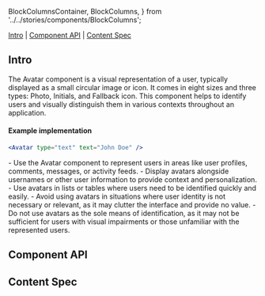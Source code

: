   BlockColumnsContainer,
  BlockColumns,
} from '../../stories/components/BlockColumns';

<Meta of={AvatarStories} />

<Title>Avatar</Title>

[Intro](#Intro) | [Component API](#ComponentAPI) | [Content Spec](#ContentSpec)

## Intro <a id="Intro" />

The Avatar component is a visual representation of a user, typically displayed as a small circular image or
icon. It comes in eight sizes and three types: Photo, Initials, and Fallback icon. This component helps to
identify users and visually distinguish them in various contexts throughout an application.

<Canvas of={AvatarStories.Default} sourceState="none" />

#### Example implementation

```jsx
<Avatar type="text" text="John Doe" />
```

<BlockColumnsContainer>
  <BlockColumns label="When to Use">
    - Use the Avatar component to represent users in areas like user profiles,
    comments, messages, or activity feeds. 
    - Display avatars alongside usernames
    or other user information to provide context and personalization. 
    - Use
    avatars in lists or tables where users need to be identified quickly and
    easily.
  </BlockColumns>
  <BlockColumns isNegative label="When Not to Use">
    - Avoid using avatars in situations where user identity is not necessary or
    relevant, as it may clutter the interface and provide no value. 
    - Do not use
    avatars as the sole means of identification, as it may not be sufficient for
    users with visual impairments or those unfamiliar with the represented
    users.
  </BlockColumns>
</BlockColumnsContainer>

## Component API <a id="ComponentAPI" />

<ArgsTable />

## Content Spec <a id="ContentSpec" />

<Figma
  showLink
  height="100%"
  url="https://www.figma.com/file/9FDwjR8lYvincseDkKypC4/Component-Documentations?type=design&node-id=131-10149&mode=dev"
/>

